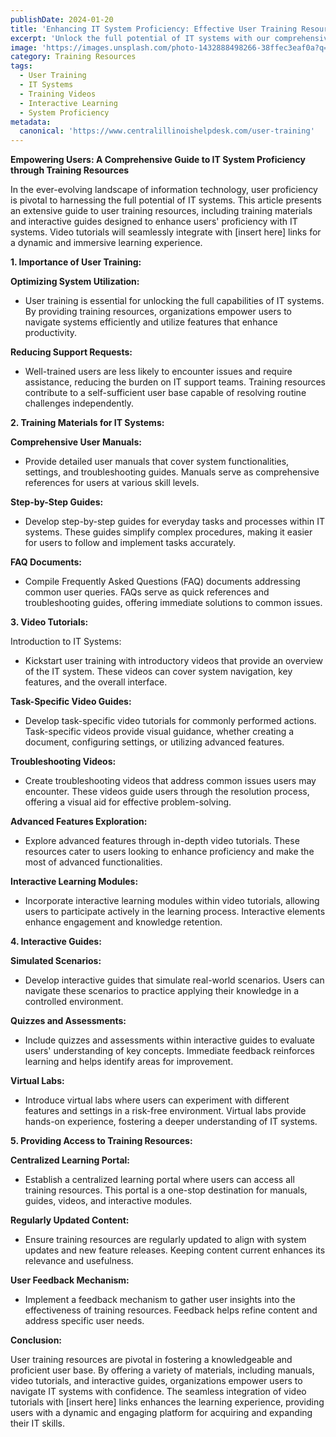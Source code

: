 ```yaml
---
publishDate: 2024-01-20
title: 'Enhancing IT System Proficiency: Effective User Training Resources'
excerpt: 'Unlock the full potential of IT systems with our comprehensive guide on user training resources. Discover the power of detailed manuals, interactive guides, and engaging video tutorials designed to elevate user proficiency and reduce support requests.'
image: 'https://images.unsplash.com/photo-1432888498266-38ffec3eaf0a?q=80&w=2348&auto=format&fit=crop&ixlib=rb-4.0.3&ixid=M3wxMjA3fDB8MHxwaG90by1wYWdlfHx8fGVufDB8fHx8fA%3D%3D'
category: Training Resources
tags:
  - User Training
  - IT Systems
  - Training Videos
  - Interactive Learning
  - System Proficiency
metadata:
  canonical: 'https://www.centralillinoishelpdesk.com/user-training'
---
```


**Empowering Users: A Comprehensive Guide to IT System Proficiency through Training Resources**

In the ever-evolving landscape of information technology, user proficiency is pivotal to harnessing the full potential of IT systems. This article presents an extensive guide to user training resources, including training materials and interactive guides designed to enhance users' proficiency with IT systems. Video tutorials will seamlessly integrate with [insert here] links for a dynamic and immersive learning experience.

**1. Importance of User Training:**

**Optimizing System Utilization:**

- User training is essential for unlocking the full capabilities of IT systems. By providing training resources, organizations empower users to navigate systems efficiently and utilize features that enhance productivity.

**Reducing Support Requests:**

- Well-trained users are less likely to encounter issues and require assistance, reducing the burden on IT support teams. Training resources contribute to a self-sufficient user base capable of resolving routine challenges independently.

**2. Training Materials for IT Systems:**

**Comprehensive User Manuals:**

- Provide detailed user manuals that cover system functionalities, settings, and troubleshooting guides. Manuals serve as comprehensive references for users at various skill levels.

**Step-by-Step Guides:**

- Develop step-by-step guides for everyday tasks and processes within IT systems. These guides simplify complex procedures, making it easier for users to follow and implement tasks accurately.

**FAQ Documents:**

- Compile Frequently Asked Questions (FAQ) documents addressing common user queries. FAQs serve as quick references and troubleshooting guides, offering immediate solutions to common issues.

**3. Video Tutorials:**

Introduction to IT Systems:

- Kickstart user training with introductory videos that provide an overview of the IT system. These videos can cover system navigation, key features, and the overall interface.

**Task-Specific Video Guides:**

- Develop task-specific video tutorials for commonly performed actions. Task-specific videos provide visual guidance, whether creating a document, configuring settings, or utilizing advanced features.

**Troubleshooting Videos:**

- Create troubleshooting videos that address common issues users may encounter. These videos guide users through the resolution process, offering a visual aid for effective problem-solving.

**Advanced Features Exploration:**

- Explore advanced features through in-depth video tutorials. These resources cater to users looking to enhance proficiency and make the most of advanced functionalities.

**Interactive Learning Modules:**

- Incorporate interactive learning modules within video tutorials, allowing users to participate actively in the learning process. Interactive elements enhance engagement and knowledge retention.

**4. Interactive Guides:**

**Simulated Scenarios:**

- Develop interactive guides that simulate real-world scenarios. Users can navigate these scenarios to practice applying their knowledge in a controlled environment.

**Quizzes and Assessments:**

- Include quizzes and assessments within interactive guides to evaluate users' understanding of key concepts. Immediate feedback reinforces learning and helps identify areas for improvement.

**Virtual Labs:**

- Introduce virtual labs where users can experiment with different features and settings in a risk-free environment. Virtual labs provide hands-on experience, fostering a deeper understanding of IT systems.

**5. Providing Access to Training Resources:**

**Centralized Learning Portal:**

- Establish a centralized learning portal where users can access all training resources. This portal is a one-stop destination for manuals, guides, videos, and interactive modules.

**Regularly Updated Content:**

- Ensure training resources are regularly updated to align with system updates and new feature releases. Keeping content current enhances its relevance and usefulness.

**User Feedback Mechanism:**

- Implement a feedback mechanism to gather user insights into the effectiveness of training resources. Feedback helps refine content and address specific user needs.

**Conclusion:**

User training resources are pivotal in fostering a knowledgeable and proficient user base. By offering a variety of materials, including manuals, video tutorials, and interactive guides, organizations empower users to navigate IT systems with confidence. The seamless integration of video tutorials with [insert here] links enhances the learning experience, providing users with a dynamic and engaging platform for acquiring and expanding their IT skills.

